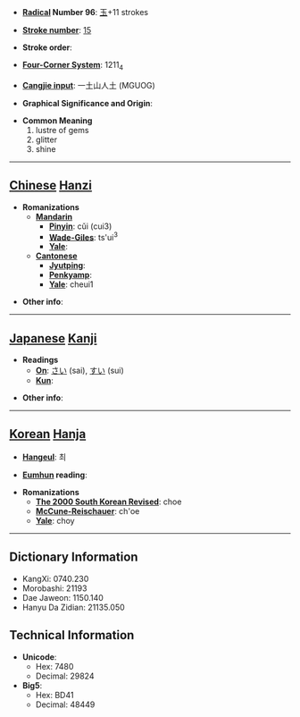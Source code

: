 * '''[[Wiktionary:Chinese radical index| Radical]] Number 96''': [[Wiktionary:Chinese radical index 玉|玉]]+11 strokes

* '''[[Wiktionary:Chinese total strokes index|Stroke number]]''': [[Wiktionary:Chinese total strokes index 15|15]]

* '''Stroke order''': 

* '''[[Wiktionary:Chinese four corner index|Four-Corner System]]''': 1211<sub>4</sub>

* '''[[Wiktionary:Chinese Cangjie index|Cangjie input]]''': 一土山人土 (MGUOG)

* '''Graphical Significance and Origin''': 

* '''Common Meaning'''
*#lustre of gems
*# glitter
*# shine


----

== [[Chinese]] [[Hanzi]] ==

* '''Romanizations'''
** '''[[Mandarin]]'''
*** '''[[Pinyin]]''': cǔi (cui3)
*** '''[[Wade-Giles]]''': ts'ui<sup>3</sup>
*** '''[[Yale]]''': 
** '''[[Cantonese]]'''
*** '''[[Jyutping]]''':
*** '''[[Penkyamp]]''': 
*** '''[[Yale]]''': cheui1

* '''Other info''': 

----

== [[Japanese]] [[Kanji]] ==

* '''Readings'''
** '''[[On]]''': [[さい]] (sai), [[すい]] (sui)
** '''[[Kun]]''': 

* '''Other info''':  

----

== [[Korean]] [[Hanja]] ==

* '''[[Hangeul]]''': 최

* '''[[Eumhun]] reading''': 

* '''Romanizations'''
** '''[[The 2000 South Korean Revised Romanization|The 2000 South Korean Revised]]''': choe
** '''[[McCune-Reischauer]]''': ch'oe
** '''[[Yale]]''': choy

----

== Dictionary Information ==

* KangXi: 0740.230
* Morobashi: 21193
* Dae Jaweon: 1150.140
* Hanyu Da Zidian: 21135.050

== Technical Information ==

* '''Unicode''':
** Hex: 7480
** Decimal: 29824
* '''Big5''':
** Hex: BD41
** Decimal: 48449